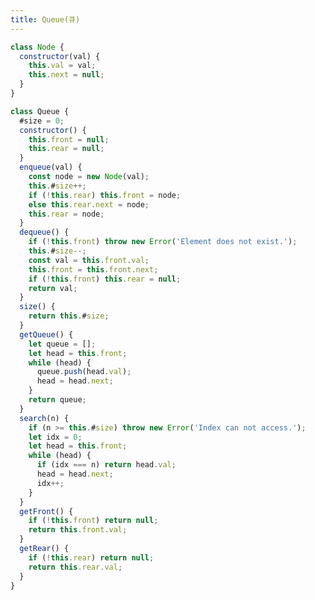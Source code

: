 ```yaml
---
title: Queue(큐)
---
```


```js
class Node {
  constructor(val) {
    this.val = val;
    this.next = null;
  }
}

class Queue {
  #size = 0;
  constructor() {
    this.front = null;
    this.rear = null;
  }
  enqueue(val) {
    const node = new Node(val);
    this.#size++;
    if (!this.rear) this.front = node;
    else this.rear.next = node;
    this.rear = node;
  }
  dequeue() {
    if (!this.front) throw new Error('Element does not exist.');
    this.#size--;
    const val = this.front.val;
    this.front = this.front.next;
    if (!this.front) this.rear = null;
    return val;
  }
  size() {
    return this.#size;
  }
  getQueue() {
    let queue = [];
    let head = this.front;
    while (head) {
      queue.push(head.val);
      head = head.next;
    }
    return queue;
  }
  search(n) {
    if (n >= this.#size) throw new Error('Index can not access.');
    let idx = 0;
    let head = this.front;
    while (head) {
      if (idx === n) return head.val;
      head = head.next;
      idx++;
    }
  }
  getFront() {
    if (!this.front) return null;
    return this.front.val;
  }
  getRear() {
    if (!this.rear) return null;
    return this.rear.val;
  }
}
```
